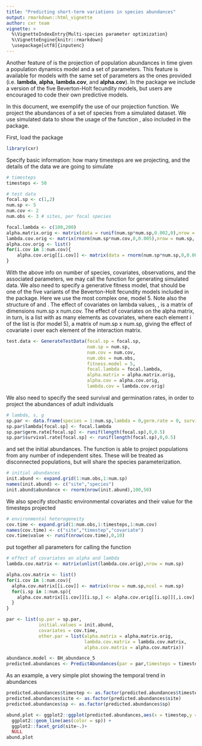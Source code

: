 ```yaml
---
title: "Predicting short-term variations in species abundances"
output: rmarkdown::html_vignette
author: cxr team
vignette: >
  %\VignetteIndexEntry{Multi-species parameter optimization}
  %\VignetteEngine{knitr::rmarkdown}
  \usepackage[utf8]{inputenc}
---
```


Another feature of \code{cxr} is the projection of population abundances in time given a population dynamics model and a set of parameters. This feature is available for models with the same set of parameters as the ones provided (i.e. **lambda**, **alpha**, **lambda.cov**, and **alpha.cov**). In the package we include a version of the five Beverton-Holt fecundity models, but users are encouraged to code their own predictive models.

In this document, we exemplify the use of our projection function. We project the abundances of a set of species from a simulated dataset. We use simulated data to show the usage of the function \code{GenerateTestData}, also included in the package.

First, load the package

```r
library(cxr)
```

Specify basic information: how many timesteps are we projecting, and the details of the data we are going to simulate

```r
# timesteps
timesteps <- 50

# test data
focal.sp <- c(1,2)
num.sp <- 5
num.cov <- 2
num.obs <- 3 # sites, per focal species

focal.lambda <- c(100,200)
alpha.matrix.orig <- matrix(data = runif(num.sp*num.sp,0.002,0),nrow = num.sp, ncol = num.sp)
lambda.cov.orig <- matrix(rnorm(num.sp*num.cov,0,0.005),nrow = num.sp, ncol = num.cov)
alpha.cov.orig <- list()
for(i.cov in 1:num.cov){
    alpha.cov.orig[[i.cov]] <- matrix(data = rnorm(num.sp*num.sp,0,0.005),nrow = num.sp, ncol = num.sp) 
}

```

With the above info on number of species, covariates, observations, and the associated parameters, we may call the function for generating simulated data. We also need to specify a generative fitness model, that should be one of the five variants of the Beverton-Holt fecundity models included in the package. Here we use the most complex one, model 5. Note also the structure of \code{lambda.cov} and \code{alpha.cov}. The effect of covariates on lambda values, \code{lambda.cov}, is a matrix of dimensions num.sp x num.cov. The effect of covariates on the alpha matrix, in turn, is a list with as many elements as covariates, where each element i of the list is (for model 5), a matrix of num.sp x num.sp, giving the effect of covariate i over each element of the interaction matrix.

```r
test.data <- GenerateTestData(focal.sp = focal.sp,
                              num.sp = num.sp,
                              num.cov = num.cov,
                              num.obs = num.obs,
                              fitness.model = 5,
                              focal.lambda = focal.lambda,
                              alpha.matrix = alpha.matrix.orig,
                              alpha.cov = alpha.cov.orig,
                              lambda.cov = lambda.cov.orig)
```

We also need to specify the seed survival and germination rates, in order to project the abundances of adult individuals

```r
# lambda, s, g
sp.par <- data.frame(species = 1:num.sp,lambda = 0,germ.rate = 0, survival.rate = 0)
sp.par$lambda[focal.sp] <- focal.lambda
sp.par$germ.rate[focal.sp] <- runif(length(focal.sp),0,0.5)
sp.par$survival.rate[focal.sp] <- runif(length(focal.sp),0,0.5)
```

and set the initial abundances. The \code{PredictAbundances} function is able to project populations from any number of independent sites. These will be treated as disconnected populations, but will share the species parameterization.

```r
# initial abundances
init.abund <- expand.grid(1:num.obs,1:num.sp)
names(init.abund) <- c("site","species")
init.abund$abundance <- rnorm(nrow(init.abund),100,50)
```

We also specify stochastic environmental covariates and their value for the timesteps projected

```r
# environmental heterogeneity
cov.time <- expand.grid(1:num.obs,1:timesteps,1:num.cov)
names(cov.time) <- c("site","timestep","covariate")
cov.time$value <- runif(nrow(cov.time),0,10)
```

put together all parameters for calling the function

```r
# effect of covariates on alpha and lambda
lambda.cov.matrix <- matrix(unlist(lambda.cov.orig),nrow = num.sp)

alpha.cov.matrix <- list()
for(i.cov in 1:num.cov){
  alpha.cov.matrix[[i.cov]] <- matrix(nrow = num.sp,ncol = num.sp)
  for(i.sp in 1:num.sp){
    alpha.cov.matrix[[i.cov]][i.sp,] <- alpha.cov.orig[[i.sp]][,i.cov]
  }
}

par <- list(sp.par = sp.par, 
            initial.values = init.abund, 
            covariates = cov.time, 
            other.par = list(alpha.matrix = alpha.matrix.orig, 
                             lambda.cov.matrix = lambda.cov.matrix, 
                             alpha.cov.matrix = alpha.cov.matrix))

abundance.model <- BH_abundance_5
predicted.abundances <- PredictAbundances(par = par,timesteps = timesteps,abundance.model = abundance.model)
```

As an example, a very simple plot showing the temporal trend in abundances

```r
predicted.abundances$timestep <- as.factor(predicted.abundances$timestep)
predicted.abundances$site <- as.factor(predicted.abundances$site)
predicted.abundances$sp <- as.factor(predicted.abundances$sp)

abund.plot <- ggplot2::ggplot(predicted.abundances,aes(x = timestep,y = abundance, group = sp)) + 
  ggplot2::geom_line(aes(color = sp)) + 
  ggplot2::facet_grid(site~.)+
  NULL
abund.plot
```

